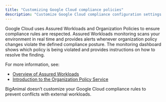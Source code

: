 ```yaml
---
title: "Customizing Google Cloud compliance policies"
description: "Customize Google Cloud compliance configuration settings to match BigAnimal's resource configurations"
---
```


Google Cloud uses Assured Workloads and Organization Policies to ensure compliance rules are respected. Assured Workloads monitoring scans your environment in real time and provides alerts whenever organization policy changes violate the defined compliance posture. The monitoring dashboard shows which policy is being violated and provides instructions on how to resolve the finding.

For more information, see:
- [Overview of Assured Workloads](https://cloud.google.com/assured-workloads/docs/overview)
- [Introduction to the Organization Policy Service](https://cloud.google.com/resource-manager/docs/organization-policy/overview)

BigAnimal doesn’t customize your Google Cloud compliance rules to prevent conflicts with external workloads.
